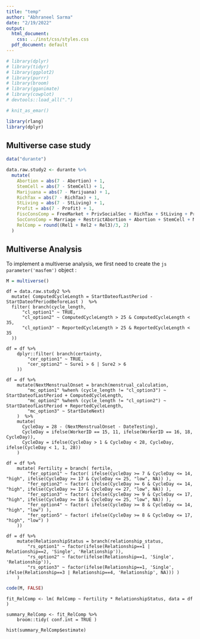 ```yaml
---
title: "temp"
author: "Abhraneel Sarma"
date: "2/19/2022"
output:
  html_document:
    css: ../inst/css/styles.css
  pdf_document: default
---
```


```r
# library(dplyr)
# library(tidyr)
# library(ggplot2)
# library(purrr)
# library(broom)
# library(gganimate)
# library(cowplot)
# devtools::load_all(".")

# knit_as_emar()
```

```r
library(rlang)
library(dplyr)
```


## Multiverse case study

```r
data("durante")

data.raw.study2 <- durante %>%
  mutate(
    Abortion = abs(7 - Abortion) + 1,
    StemCell = abs(7 - StemCell) + 1,
    Marijuana = abs(7 - Marijuana) + 1,
    RichTax = abs(7 - RichTax) + 1,
    StLiving = abs(7 - StLiving) + 1,
    Profit = abs(7 - Profit) + 1,
    FiscConsComp = FreeMarket + PrivSocialSec + RichTax + StLiving + Profit,
    SocConsComp = Marriage + RestrictAbortion + Abortion + StemCell + Marijuana,
    RelComp = round((Rel1 + Rel2 + Rel3)/3, 2)
  )
```


## Multiverse Analysis

To implement a multiverse analysis, we first need to create the `js parameter('masfem')` object <damage_transform/>:

```r
M = multiverse()
```

```multiverse
df = data.raw.study2 %>%
  mutate( ComputedCycleLength = StartDateofLastPeriod - StartDateofPeriodBeforeLast )  %>%
  filter( branch(cycle_length,
      "cl_option1" ~ TRUE,
      "cl_option2" ~ ComputedCycleLength > 25 & ComputedCycleLength < 35,
      "cl_option3" ~ ReportedCycleLength > 25 & ReportedCycleLength < 35
  ))
```

```multiverse
df = df %>%
    dplyr::filter( branch(certainty,
        "cer_option1" ~ TRUE,
        "cer_option2" ~ Sure1 > 6 | Sure2 > 6
    ))
```

```multiverse
df = df %>%
    mutate(NextMenstrualOnset = branch(menstrual_calculation,
        "mc_option1" %when% (cycle_length != "cl_option3") ~ StartDateofLastPeriod + ComputedCycleLength,
        "mc_option2" %when% (cycle_length != "cl_option2") ~ StartDateofLastPeriod + ReportedCycleLength,
        "mc_option3" ~ StartDateNext)
    )  %>%
    mutate(
      CycleDay = 28 - (NextMenstrualOnset - DateTesting),
      CycleDay = ifelse(WorkerID == 15, 11, ifelse(WorkerID == 16, 18, CycleDay)),
      CycleDay = ifelse(CycleDay > 1 & CycleDay < 28, CycleDay, ifelse(CycleDay < 1, 1, 28))
    )
```

```multiverse
df = df %>%
    mutate( Fertility = branch( fertile,
        "fer_option1" ~ factor( ifelse(CycleDay >= 7 & CycleDay <= 14, "high", ifelse(CycleDay >= 17 & CycleDay <= 25, "low", NA)) ),
        "fer_option2" ~ factor( ifelse(CycleDay >= 6 & CycleDay <= 14, "high", ifelse(CycleDay >= 17 & CycleDay <= 27, "low", NA)) ),
        "fer_option3" ~ factor( ifelse(CycleDay >= 9 & CycleDay <= 17, "high", ifelse(CycleDay >= 18 & CycleDay <= 25, "low", NA)) ),
        "fer_option4" ~ factor( ifelse(CycleDay >= 8 & CycleDay <= 14, "high", "low") ),
        "fer_option5" ~ factor( ifelse(CycleDay >= 8 & CycleDay <= 17, "high", "low") )
    ))
```

```multiverse
df = df %>%
    mutate(RelationshipStatus = branch(relationship_status,
        "rs_option1" ~ factor(ifelse(Relationship==1 | Relationship==2, 'Single', 'Relationship')),
        "rs_option2" ~ factor(ifelse(Relationship==1, 'Single', 'Relationship')),
        "rs_option3" ~ factor(ifelse(Relationship==1, 'Single', ifelse(Relationship==3 | Relationship==4, 'Relationship', NA))) )
    )
```

```r
code(M, FALSE)
```



```multiverse
fit_RelComp <- lm( RelComp ~ Fertility * RelationshipStatus, data = df )

summary_RelComp <- fit_RelComp %>% 
    broom::tidy( conf.int = TRUE )
```


```multiverse
hist(summary_RelComp$estimate)
```


